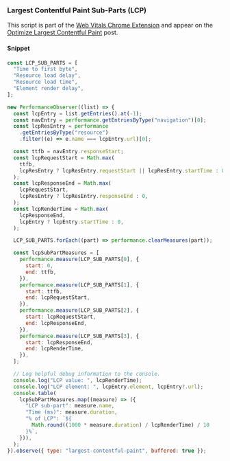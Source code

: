 ###  Largest Contentful Paint Sub-Parts (LCP)

This script is part of the [Web Vitals Chrome Extension](https://chrome.google.com/webstore/detail/web-vitals/ahfhijdlegdabablpippeagghigmibma) and appear on the [Optimize Largest Contentful Paint](https://web.dev/i18n/en/optimize-lcp/) post.


#### Snippet

```js copy
const LCP_SUB_PARTS = [
  "Time to first byte",
  "Resource load delay",
  "Resource load time",
  "Element render delay",
];

new PerformanceObserver((list) => {
  const lcpEntry = list.getEntries().at(-1);
  const navEntry = performance.getEntriesByType("navigation")[0];
  const lcpResEntry = performance
    .getEntriesByType("resource")
    .filter((e) => e.name === lcpEntry.url)[0];

  const ttfb = navEntry.responseStart;
  const lcpRequestStart = Math.max(
    ttfb,
    lcpResEntry ? lcpResEntry.requestStart || lcpResEntry.startTime : 0,
  );
  const lcpResponseEnd = Math.max(
    lcpRequestStart,
    lcpResEntry ? lcpResEntry.responseEnd : 0,
  );
  const lcpRenderTime = Math.max(
    lcpResponseEnd,
    lcpEntry ? lcpEntry.startTime : 0,
  );

  LCP_SUB_PARTS.forEach((part) => performance.clearMeasures(part));

  const lcpSubPartMeasures = [
    performance.measure(LCP_SUB_PARTS[0], {
      start: 0,
      end: ttfb,
    }),
    performance.measure(LCP_SUB_PARTS[1], {
      start: ttfb,
      end: lcpRequestStart,
    }),
    performance.measure(LCP_SUB_PARTS[2], {
      start: lcpRequestStart,
      end: lcpResponseEnd,
    }),
    performance.measure(LCP_SUB_PARTS[3], {
      start: lcpResponseEnd,
      end: lcpRenderTime,
    }),
  ];

  // Log helpful debug information to the console.
  console.log("LCP value: ", lcpRenderTime);
  console.log("LCP element: ", lcpEntry.element, lcpEntry?.url);
  console.table(
    lcpSubPartMeasures.map((measure) => ({
      "LCP sub-part": measure.name,
      "Time (ms)": measure.duration,
      "% of LCP": `${
        Math.round((1000 * measure.duration) / lcpRenderTime) / 10
      }%`,
    })),
  );
}).observe({ type: "largest-contentful-paint", buffered: true });
```
